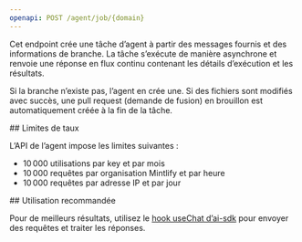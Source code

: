 ```yaml
---
openapi: POST /agent/job/{domain}
---
```


Cet endpoint crée une tâche d’agent à partir des messages fournis et des informations de branche. La tâche s’exécute de manière asynchrone et renvoie une réponse en flux continu contenant les détails d’exécution et les résultats.

Si la branche n’existe pas, l’agent en crée une. Si des fichiers sont modifiés avec succès, une pull request (demande de fusion) en brouillon est automatiquement créée à la fin de la tâche.

<div id="rate-limits">
  ## Limites de taux
</div>

L’API de l’agent impose les limites suivantes :

- 10 000 utilisations par key et par mois
- 10 000 requêtes par organisation Mintlify et par heure
- 10 000 requêtes par adresse IP et par jour

<div id="suggested-usage">
  ## Utilisation recommandée
</div>

Pour de meilleurs résultats, utilisez le [hook useChat d’ai-sdk](https://ai-sdk.dev/docs/reference/ai-sdk-ui/use-chat#usechat) pour envoyer des requêtes et traiter les réponses.